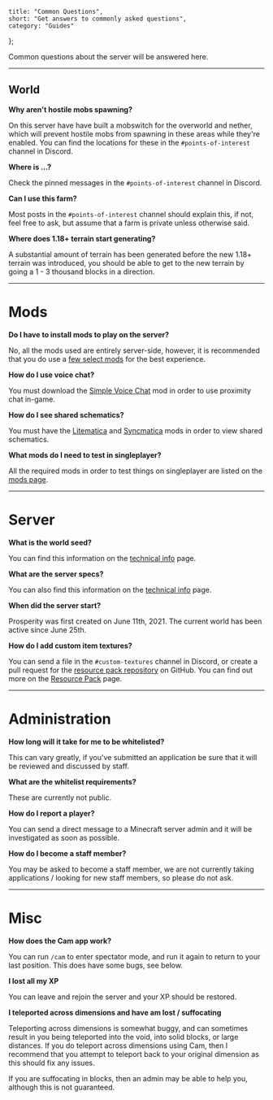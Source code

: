 	title: "Common Questions",
	short: "Get answers to commonly asked questions",
	category: "Guides"
};

Common questions about the server will be answered here.

---

## World

**Why aren't hostile mobs spawning?**

On this server have have built a mobswitch for the overworld and nether, which will prevent hostile mobs from spawning in these areas while they're enabled. You can find the locations for these in the `#points-of-interest` channel in Discord.

**Where is ...?**

Check the pinned messages in the `#points-of-interest` channel in Discord.

**Can I use this farm?**

Most posts in the `#points-of-interest` channel should explain this, if not, feel free to ask, but assume that a farm is private unless otherwise said.

**Where does 1.18+ terrain start generating?**

A substantial amount of terrain has been generated before the new 1.18+ terrain was introduced, you should be able to get to the new terrain by going a 1 - 3 thousand blocks in a direction.

---

# Mods

**Do I have to install mods to play on the server?**

No, all the mods used are entirely server-side, however, it is recommended that you do use a [few select mods](new-player-guide/#mods--useful-tools) for the best experience.

**How do I use voice chat?**

You must download the [Simple Voice Chat](https://www.curseforge.com/minecraft/mc-mods/simple-voice-chat/) mod in order to use proximity chat in-game.

**How do I see shared schematics?**

You must have the [Litematica](https://www.curseforge.com/minecraft/mc-mods/litematica) and [Syncmatica](https://www.curseforge.com/minecraft/mc-mods/syncmatica) mods in order to view shared schematics.

**What mods do I need to test in singleplayer?**

All the required mods in order to test things on singleplayer are listed on the [mods page](/wiki/tweaks-and-changes).

---

# Server

**What is the world seed?**

You can find this information on the [technical info](/wiki/technical-information) page.

**What are the server specs?**

You can also find this information on the [technical info](/wiki/technical-information) page.

**When did the server start?**

Prosperity was first created on June 11th, 2021. The current world has been active since June 25th.

**How do I add custom item textures?**

You can send a file in the `#custom-textures` channel in Discord, or create a pull request for the [resource pack repository](https://github.com/ProsperityMC/Prosperity-Resource-Pack) on GitHub. You can find out more on the [Resource Pack](resource-pack) page.

---

# Administration

**How long will it take for me to be whitelisted?**

This can vary greatly, if you've submitted an application be sure that it will be reviewed and discussed by staff.

**What are the whitelist requirements?**

These are currently not public.

**How do I report a player?**

You can send a direct message to a Minecraft server admin and it will be investigated as soon as possible.

**How do I become a staff member?**

You may be asked to become a staff member, we are not currently taking applications / looking for new staff members, so please do not ask.

---

# Misc

**How does the Cam app work?**

You can run `/cam` to enter spectator mode, and run it again to return to your last position. This does have some bugs, see below.

**I lost all my XP**

You can leave and rejoin the server and your XP should be restored.

**I teleported across dimensions and have am lost / suffocating**

Teleporting across dimensions is somewhat buggy, and can sometimes result in you being teleported into the void, into solid blocks, or large distances. If you do teleport across dimensions using Cam, then I recommend that you attempt to teleport back to your original dimension as this should fix any issues.

If you are suffocating in blocks, then an admin may be able to help you, although this is not guaranteed.
